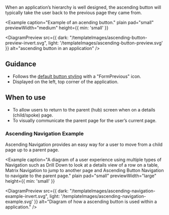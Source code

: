 
When an application’s hierarchy is well designed, the ascending button will typically take the user 
back to the previous page they came from.

<Example 
  caption="Example of an acending button." 
  plain 
  pad="small"
  previewWidth="medium"
  height={{ min: 'small' }}
>
  <DiagramPreview 
    src={{
      dark: "/templateImages/ascending-button-preview-invert.svg",
      light: '/templateImages/ascending-button-preview.svg'
    }} 
    alt="ascending button in an application" />
</Example>

## Guidance
- Follows the [default button styling](https://design-system.hpe.design/components/button#default-button) with a "FormPrevious" icon.
- Displayed on the left, top corner of the application.

## When to use
- To allow users to return to the parent (hub) screen when on a details (child/spoke) page.
- To visually communicate the parent page for the user’s current page.

### Ascending Navigation Example
Ascending Navigation provides an easy way for a user to move from a child page up to a parent page.

<Example 
  caption="A diagram of a user experience using multiple types of Navigation such as Drill Down to look at a details view of a  row
  on a table, Matrix Navigation to jump to another page and Ascending Button Navigation to navigate to the parent page." 
  plain 
  pad="small"
  previewWidth="large"
  height={{ min: 'small' }}
>
  <DiagramPreview 
    src={{
      dark: "/templateImages/ascending-navigation-example-invert.svg",
      light: '/templateImages/ascending-navigation-example.svg'
    }} 
    alt="Diagram of how a ascending button is used within a application." />
</Example>